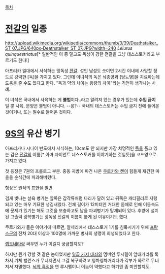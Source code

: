 [[목차]]
= [[전갈]]의 일종 =
http://upload.wikimedia.org/wikipedia/commons/thumb/3/39/Deathstalker_ST_07.JPG/640px-Deathstalker_ST_07.JPG?width=240
''Leiurus quinquestriatus''[* 일반적인 이 종 말고도 독성이 강한 전갈을 그냥 데스스토커라고 부르기도 한다!]

아프리카 일대에서 서식하는 맹독성 [[전갈]]. 성인 남성도 쏘이면 2시간 이내에 사망할 정도로 강력한 [독]을 가지고 있다. 그런데 이녀석의 독은 뇌종양과 [당뇨병]을 치료하는데 도움을 줄 수도 있다고 한다. "독과 약의 차이는 용량의 차이"라는 격언이 생각나는 사례.

이 녀석은 국내에서 사육하는 게 '''불법'''이다..라고 알려져 있는 경우가 있는데 '''수입 금지''' 일 뿐 사육, 분양은 불법이 아니다. --응?-- 국내의 데스스토커는 수입 금지 전에 들어온 것이거나, 또는 밀수로 들어온 것이다.
= [[9S]]의 유산 병기 =
아프리카나 시나이 반도에서 서식하는, 10cm도 안 되지만 가장 치명적인 [[독]]을 품고 있는 검은 [[전갈]]의 이름[* 아마 자이언트 데스스토커를 이야기하는 것일듯]을 코드명으로 가지고 있다. 

첫 등장은 7권의 프롤로그 부분. 중동 지방에 파견 나온 [[쿠로카와 켄]]이 힘들게 재건한 마을을 순식간에 파괴해버렸다. 

형상은 원작의 표현을 빌면

검게 빛나는 살육 병기는 앞쪽은 갑각류처럼 다리가 달려 있고 뒤쪽은 캐터필러로 지탱되고 있는 매우 기묘한 생김새였다. 전체 길이가 12미터인 거대한 몸체로 인해 이동속도에 문제가 있기는 해도 그것을 보충하고도 남을 파괴병기가 탑재되어 있다. 후방에 설치 된 고출력 광학병기는 맹독성 전갈의 이름이 붙게 된 이유이기도 했다.

쿠로카와가 들은 이야기에 따르면, 알제리에서 데스스토커 1기를 침묵시키기 위해 [[프랑스군]]의 전차 20대 이상과 100명에 가까운 병사의 생명이 희생되었다고 한다.

[[렙토네타]]랑 싸우면 누가 이길지 궁금할지도?

하지만 뭔가 강할 것 같은 놈이었지만 [[일곱 가지 대죄]]의 멤버인 루시펠이 앞대가리를 톡 차서 기체 밸런스가 무너지면서 그걸 복구하려고 영차영차거리다가 각부가 와르르 무너져서 자멸했다. [[뇌의 흑점]]을 연 루시펠이니 이놈이 약했다고 하기엔 좀 미안할지도.
